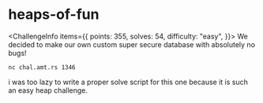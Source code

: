 
# heaps-of-fun

<ChallengeInfo items={{
    points: 355,
    solves: 54,
    difficulty: "easy",
}}>
We decided to make our own custom super secure database with absolutely no bugs!

`nc chal.amt.rs 1346`
</ChallengeInfo>

i was too lazy to write a proper solve script for this one because it is such an easy heap challenge.